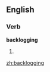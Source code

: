 ==English==

===Verb===
'''backlogging'''

# {{third-person singular of|[[backlog]]}}

[[zh:backlogging]]